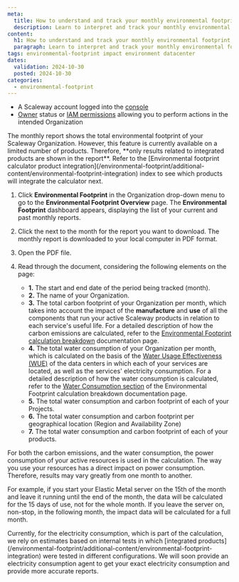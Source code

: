 ```yaml
---
meta:
  title: How to understand and track your monthly environmental footprint report
  description: Learn to interpret and track your monthly environmental footprint report easily.
content:
  h1: How to understand and track your monthly environmental footprint report
  paragraph: Learn to interpret and track your monthly environmental footprint report easily.
tags: environmental-footprint impact environment datacenter
dates:
  validation: 2024-10-30
  posted: 2024-10-30
categories:
  - environmental-footprint
---
```



<Macro id="requirements" />

- A Scaleway account logged into the [console](https://console.scaleway.com)
- [Owner](/iam/concepts/#owner) status or [IAM permissions](/iam/concepts/#permission) allowing you to perform actions in the intended Organization

<Message type="note">
  The monthly report shows the total environmental footprint of your Scaleway Organization. However, this feature is currently available on a limited number of products. Therefore, **only results related to integrated products are shown in the report**. Refer to the [Environmental footprint calculator product integration](/environmental-footprint/additional-content/environmental-footprint-integration) index to see which products will integrate the calculator next.
</Message>

1. Click **Environmental Footprint** in the Organization drop-down menu to go to the **Environmental Footprint Overview** page. The **Environmental Footprint** dashboard appears, displaying the list of your current and past monthly reports.
    <Lightbox src={image} alt="" />
2. Click the <Icon name="download" /> next to the month for the report you want to download.
    The monthly report is downloaded to your local computer in PDF format.
3. Open the PDF file.
4. Read through the document, considering the following elements on the page:

    <Lightbox src={image2} alt="" />

    - **1.** The start and end date of the period being tracked (month).
    - **2.** The name of your Organization.
    - **3.** The total carbon footprint of your Organization per month, which takes into account the impact of the **manufacture** and **use** of all the components that run your active Scaleway products in relation to each service's useful life.
        <Message type="note">
          For a detailed description of how the carbon emissions are calculated, refer to the [Environmental Footprint calculation breakdown](/environmental-footprint/additional-content/environmental-footprint-calculator) documentation page.
        </Message>
    - **4.** The total water consumption of your Organization per month, which is calculated on the basis of the [Water Usage Effectiveness (WUE)](/environmental-footprint/concepts/#water-usage-effectiveness) of the data centers in which each of your services are located, as well as the services' electricity consumption.
        <Message type="note">
          For a detailed description of how the water consumption is calculated, refer to the [Water Consumption section](/environmental-footprint/additional-content/environmental-footprint-calculator/#water-consumption) of the Environmental Footprint calculation breakdown documentation page.
        </Message>
    - **5.** The total water consumption and carbon footprint of each of your Projects.
    - **6.** The total water consumption and carbon footprint per geographical location (Region and Availability Zone)
    - **7.** The total water consumption and carbon footprint of each of your products.

For both the carbon emissions, and the water consumption, the power consumption of your active resources is used in the calculation. The way you use your resources has a direct impact on power consumption. Therefore, results may vary greatly from one month to another.

For example, if you start your Elastic Metal server on the 15th of the month and leave it running until the end of the month, the data will be calculated for the 15 days of use, not for the whole month. If you leave the server on, non-stop, in the following month, the impact data will be calculated for a full month.

<Message type="note">
  Currently, for the electricity consumption, which is part of the calculation, we rely on estimates based on internal tests in which [integrated products](/environmental-footprint/additional-content/environmental-footprint-integration) were tested in different configurations. We will soon provide an electricity consumption agent to get your exact electricity consumption and provide more accurate reports.
</Message>